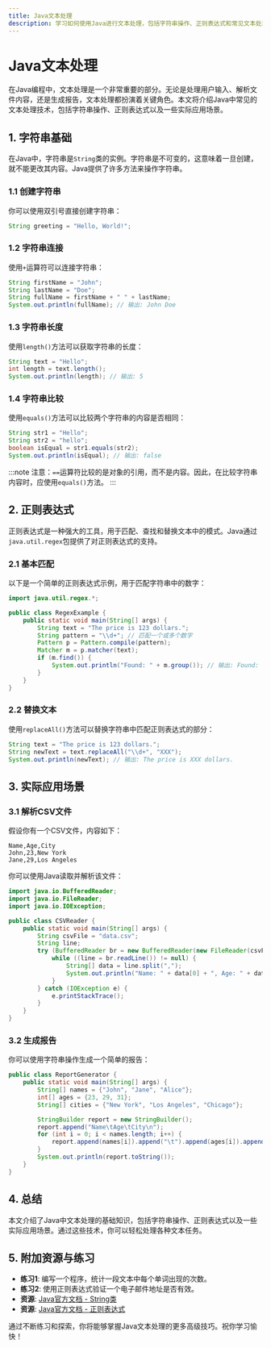 ```yaml
---
title: Java文本处理
description: 学习如何使用Java进行文本处理，包括字符串操作、正则表达式和常见文本处理任务。适合初学者。
---
```


# Java文本处理

在Java编程中，文本处理是一个非常重要的部分。无论是处理用户输入、解析文件内容，还是生成报告，文本处理都扮演着关键角色。本文将介绍Java中常见的文本处理技术，包括字符串操作、正则表达式以及一些实际应用场景。

## 1. 字符串基础

在Java中，字符串是`String`类的实例。字符串是不可变的，这意味着一旦创建，就不能更改其内容。Java提供了许多方法来操作字符串。

### 1.1 创建字符串

你可以使用双引号直接创建字符串：

```java
String greeting = "Hello, World!";
```

### 1.2 字符串连接

使用`+`运算符可以连接字符串：

```java
String firstName = "John";
String lastName = "Doe";
String fullName = firstName + " " + lastName;
System.out.println(fullName); // 输出: John Doe
```

### 1.3 字符串长度

使用`length()`方法可以获取字符串的长度：

```java
String text = "Hello";
int length = text.length();
System.out.println(length); // 输出: 5
```

### 1.4 字符串比较

使用`equals()`方法可以比较两个字符串的内容是否相同：

```java
String str1 = "Hello";
String str2 = "hello";
boolean isEqual = str1.equals(str2);
System.out.println(isEqual); // 输出: false
```

:::note
注意：`==`运算符比较的是对象的引用，而不是内容。因此，在比较字符串内容时，应使用`equals()`方法。
:::

## 2. 正则表达式

正则表达式是一种强大的工具，用于匹配、查找和替换文本中的模式。Java通过`java.util.regex`包提供了对正则表达式的支持。

### 2.1 基本匹配

以下是一个简单的正则表达式示例，用于匹配字符串中的数字：

```java
import java.util.regex.*;

public class RegexExample {
    public static void main(String[] args) {
        String text = "The price is 123 dollars.";
        String pattern = "\\d+"; // 匹配一个或多个数字
        Pattern p = Pattern.compile(pattern);
        Matcher m = p.matcher(text);
        if (m.find()) {
            System.out.println("Found: " + m.group()); // 输出: Found: 123
        }
    }
}
```

### 2.2 替换文本

使用`replaceAll()`方法可以替换字符串中匹配正则表达式的部分：

```java
String text = "The price is 123 dollars.";
String newText = text.replaceAll("\\d+", "XXX");
System.out.println(newText); // 输出: The price is XXX dollars.
```

## 3. 实际应用场景

### 3.1 解析CSV文件

假设你有一个CSV文件，内容如下：

```
Name,Age,City
John,23,New York
Jane,29,Los Angeles
```

你可以使用Java读取并解析该文件：

```java
import java.io.BufferedReader;
import java.io.FileReader;
import java.io.IOException;

public class CSVReader {
    public static void main(String[] args) {
        String csvFile = "data.csv";
        String line;
        try (BufferedReader br = new BufferedReader(new FileReader(csvFile))) {
            while ((line = br.readLine()) != null) {
                String[] data = line.split(",");
                System.out.println("Name: " + data[0] + ", Age: " + data[1] + ", City: " + data[2]);
            }
        } catch (IOException e) {
            e.printStackTrace();
        }
    }
}
```

### 3.2 生成报告

你可以使用字符串操作生成一个简单的报告：

```java
public class ReportGenerator {
    public static void main(String[] args) {
        String[] names = {"John", "Jane", "Alice"};
        int[] ages = {23, 29, 31};
        String[] cities = {"New York", "Los Angeles", "Chicago"};

        StringBuilder report = new StringBuilder();
        report.append("Name\tAge\tCity\n");
        for (int i = 0; i < names.length; i++) {
            report.append(names[i]).append("\t").append(ages[i]).append("\t").append(cities[i]).append("\n");
        }
        System.out.println(report.toString());
    }
}
```

## 4. 总结

本文介绍了Java中文本处理的基础知识，包括字符串操作、正则表达式以及一些实际应用场景。通过这些技术，你可以轻松处理各种文本任务。

## 5. 附加资源与练习

- **练习1**: 编写一个程序，统计一段文本中每个单词出现的次数。
- **练习2**: 使用正则表达式验证一个电子邮件地址是否有效。
- **资源**: [Java官方文档 - String类](https://docs.oracle.com/javase/8/docs/api/java/lang/String.html)
- **资源**: [Java官方文档 - 正则表达式](https://docs.oracle.com/javase/8/docs/api/java/util/regex/Pattern.html)

通过不断练习和探索，你将能够掌握Java文本处理的更多高级技巧。祝你学习愉快！